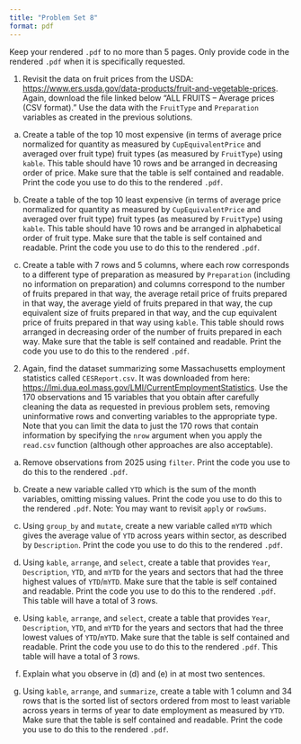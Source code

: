 ```yaml
---
title: "Problem Set 8"
format: pdf
---
```

  
Keep your rendered `.pdf` to no more than 5 pages. Only provide code in the rendered `.pdf` when it is specifically requested. 

1. Revisit the data on fruit prices from the USDA: [https://www.ers.usda.gov/data-products/fruit-and-vegetable-prices](https://www.ers.usda.gov/data-products/fruit-and-vegetable-prices). Again, download the file linked below "ALL FRUITS – Average prices (CSV format)." Use the data with the `FruitType` and `Preparation` variables as created in the previous solutions.

(a) Create a table of the top 10 most expensive (in terms of average price normalized for quantity as measured by `CupEquivalentPrice` and averaged over fruit type) fruit types (as measured by `FruitType`) using `kable`. This table should have 10 rows and be arranged in decreasing order of price.  Make sure that the table is self contained and readable. Print the code you use to do this to the rendered `.pdf`.

(a) Create a table of the top 10 least expensive (in terms of average price normalized for quantity as measured by `CupEquivalentPrice` and averaged over fruit type) fruit types (as measured by `FruitType`) using `kable`. This table should have 10 rows and be arranged in alphabetical order of fruit type.  Make sure that the table is self contained and readable. Print the code you use to do this to the rendered `.pdf`.

(c) Create a table with 7 rows and 5 columns, where each row corresponds to a different type of preparation as measured by `Preparation` (including no information on preparation) and columns correspond to the number of fruits prepared in that way, the average retail price of fruits prepared in that way, the average yield of fruits prepared in that way, the cup equivalent size of fruits prepared in that way, and the cup equivalent price of fruits prepared in that way using `kable`. This table should rows arranged in decreasing order of the number of fruits prepared in each way. Make sure that the table is self contained and readable. Print the code you use to do this to the rendered `.pdf`.

2. Again, find the dataset summarizing some Massachusetts employment statistics called `CESReport.csv`. It was downloaded from here: [https://lmi.dua.eol.mass.gov/LMI/CurrentEmploymentStatistics](https://lmi.dua.eol.mass.gov/LMI/CurrentEmploymentStatistics). Use the 170 observations and 15 variables that you obtain after carefully cleaning the data as requested in previous problem sets, removing uninformative rows and converting variables to the appropriate type. Note that you can limit the data to just the 170 rows that contain information by specifying the `nrow` argument when you apply the `read.csv` function (although other approaches are also acceptable).

(a) Remove observations from 2025 using `filter`. Print the code you use to do this to the rendered `.pdf`.

(b) Create a new variable called `YTD` which is the sum of the month variables, omitting missing values. Print the code you use to do this to the rendered `.pdf`. Note: You may want to revisit `apply` or `rowSums`.

(c) Using `group_by` and `mutate`, create a new variable called `mYTD` which gives the average value of `YTD` across years within sector, as described by `Description`. Print the code you use to do this to the rendered `.pdf`.

(d) Using `kable`, `arrange`, and `select`, create a table that provides `Year`, `Description`, `YTD`, and `mYTD` for the years and sectors that had the three highest values of `YTD`/`mYTD`. Make sure that the table is self contained and readable. Print the code you use to do this to the rendered `.pdf`. This table will have a total of 3 rows.

(e) Using `kable`, `arrange`, and `select`, create a table that provides `Year`, `Description`, `YTD`, and `mYTD` for the years and sectors that had the three lowest values of `YTD`/`mYTD`. Make sure that the table is self contained and readable. Print the code you use to do this to the rendered `.pdf`. This table will have a total of 3 rows.

(f) Explain what you observe in (d) and (e) in at most two sentences.

(g) Using `kable`, `arrange`, and `summarize`, create a table with 1 column and 34 rows that is the sorted list of sectors ordered from most to least variable across years in terms of year to date employment as measured by `YTD`. Make sure that the table is self contained and readable. Print the code you use to do this to the rendered `.pdf`.
